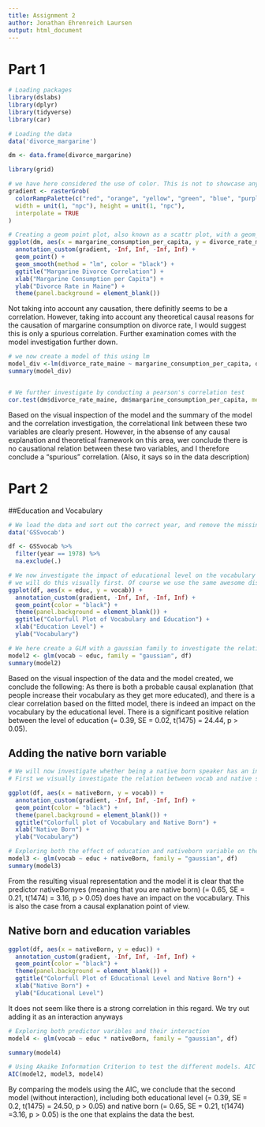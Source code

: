 ```yaml
---
title: Assignment 2
author: Jonathan Ehrenreich Laursen
output: html_document
---
```



# Part 1

```r
# Loading packages
library(dslabs)
library(dplyr)
library(tidyverse)
library(car)

```


```r
# Loading the data
data('divorce_margarine')

dm <- data.frame(divorce_margarine)

```


```r
library(grid)

# we have here considered the use of color. This is not to showcase any political affiliation, just simply exploring the task description to its fullest. To enjoy the color show in its full glory, please view on an expensive HDR monitor, preferably with A+ energy rating to conserve the environment
gradient <- rasterGrob(
  colorRampPalette(c("red", "orange", "yellow", "green", "blue", "purple"))(256), 
  width = unit(1, "npc"), height = unit(1, "npc"), 
  interpolate = TRUE
)

# Creating a geom point plot, also known as a scattr plot, with a geom_smooth line that shows a linear regression over the datapoints to show the clear correlational relation between the consumption of margarine and divorce rate in main. 
ggplot(dm, aes(x = margarine_consumption_per_capita, y = divorce_rate_maine)) +
  annotation_custom(gradient, -Inf, Inf, -Inf, Inf) +
  geom_point() +
  geom_smooth(method = "lm", color = "black") +
  ggtitle("Margarine Divorce Correlation") +
  xlab("Margarine Consumption per Capita") +
  ylab("Divorce Rate in Maine") +
  theme(panel.background = element_blank())
```

Not taking into account any causation, there definitly seems to be a correlation. However, taking into account any theoretical causal reasons for the causation of margarine consumption on divorce rate, I would suggest this is only a spurious correlation. Further examination comes with the model investigation further down.

```r
# we now create a model of this using lm
model_div <-lm(divorce_rate_maine ~ margarine_consumption_per_capita, dm)
summary(model_div)


# We further investigate by conducting a pearson's correlation test
cor.test(dm$divorce_rate_maine, dm$margarine_consumption_per_capita, method = c("pearson"))
```

Based on the visual inspection of the model and the summary of the model and the correlation investigation, the correlational link between these two variables are clearly present. However, in the absense of any causal explanation and theoretical framework on this area, wer conclude there is no causational relation between these two variables, and I therefore conclude a "spurious" correlation. (Also, it says so in the data description)


# Part 2
##Education and Vocabulary
```r
# We load the data and sort out the correct year, and remove the missing data
data('GSSvocab')

df <- GSSvocab %>% 
  filter(year == 1978) %>% 
  na.exclude(.)

```


```r
# We now investigate the impact of educational level on the vocabulary
# we will do this visually first. Of course we use the same awesome display of color
ggplot(df, aes(x = educ, y = vocab)) +
  annotation_custom(gradient, -Inf, Inf, -Inf, Inf) +
  geom_point(color = "black") +
  theme(panel.background = element_blank()) +
  ggtitle("Colorfull Plot of Vocabulary and Education") +
  xlab("Education Level") +
  ylab("Vocabulary")


```


```r
# We here create a GLM with a gaussian family to investigate the relation between vocabulary and educational level
model2 <- glm(vocab ~ educ, family = "gaussian", df)
summary(model2)
```

Based on the visual inspection of the data and the model created, we conclude the following: As there is both a probable causal explanation (that people increase their vocabulary as they get more educated), and there is a clear correlation based on the fitted model, there is indeed an impact on the vocabulary by the educational level. There is a significant positive relation between the level of education (\beta = 0.39, SE = 0.02, t(1475) = 24.44, p > 0.05).

## Adding the native born variable
```r
# We will now investigate whether being a native born speaker has an influence on the vocabulary
# First we visually investigate the relation between vocab and native speaker variables

ggplot(df, aes(x = nativeBorn, y = vocab)) +
  annotation_custom(gradient, -Inf, Inf, -Inf, Inf) +
  geom_point(color = "black") +
  theme(panel.background = element_blank()) +
  ggtitle("Colorfull plot of Vocabulary and Native Born") +
  xlab("Native Born") +
  ylab("Vocabulary")


```

```r
# Exploring both the effect of education and nativeborn variable on the vocabulary
model3 <- glm(vocab ~ educ + nativeBorn, family = "gaussian", df)
summary(model3)
```

From the resulting visual representation and the model it is clear that the predictor nativeBornyes (meaning that you are native born) (\beta = 0.65, SE = 0.21, t(1474) = 3.16, p > 0.05) does have an impact on the vocabulary. This is also the case from a causal explanation point of view.

## Native born and education variables

```r
ggplot(df, aes(x = nativeBorn, y = educ)) +
  annotation_custom(gradient, -Inf, Inf, -Inf, Inf) +
  geom_point(color = "black") +
  theme(panel.background = element_blank()) +
  ggtitle("Colorfull Plot of Educational Level and Native Born") +
  xlab("Native Born") +
  ylab("Educational Level")

```
It does not seem like there is a strong correlation in this regard. We try out adding it as an interaction anyways

```r
# Exploring both predictor varibles and their interaction
model4 <- glm(vocab ~ educ * nativeBorn, family = "gaussian", df)

summary(model4)

```

```r
# Using Akaike Information Criterion to test the different models. AIC is of course quite outdated, but we use it anyway.
AIC(model2, model3, model4)

```

By comparing the models using the AIC, we conclude that the second model (without interaction), including both educational level (\beta = 0.39, SE = 0.2, t(1475) = 24.50, p > 0.05) and native born (\beta = 0.65, SE = 0.21, t(1474) =3.16, p > 0.05) is the one that explains the data the best.











